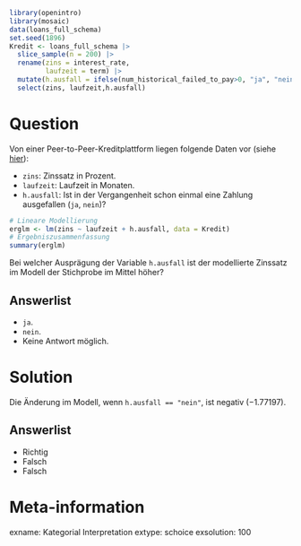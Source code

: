```r
library(openintro)
library(mosaic)
data(loans_full_schema)
set.seed(1896)
Kredit <- loans_full_schema |>
  slice_sample(n = 200) |>
  rename(zins = interest_rate,
         laufzeit = term) |>
  mutate(h.ausfall = ifelse(num_historical_failed_to_pay>0, "ja", "nein")) |>
  select(zins, laufzeit,h.ausfall)

```

Question
========

Von einer Peer-to-Peer-Kreditplattform liegen folgende Daten vor (siehe [hier](https://openintrostat.github.io/openintro/reference/loans_full_schema.html)):

- `zins`: Zinssatz in Prozent.
- `laufzeit`: Laufzeit in Monaten.
- `h.ausfall`: Ist in der Vergangenheit schon einmal eine Zahlung ausgefallen (`ja`, `nein`)?

```r
# Lineare Modellierung
erglm <- lm(zins ~ laufzeit + h.ausfall, data = Kredit)
# Ergebniszusammenfassung
summary(erglm)
```

Bei welcher Ausprägung der Variable `h.ausfall` ist der modellierte Zinssatz im Modell der Stichprobe im Mittel höher?

Answerlist
----------
* `ja`.
* `nein`.
* Keine Antwort möglich.


Solution
========

Die Änderung im Modell, wenn `h.ausfall == "nein"`, ist negativ ($-1.77197$).

Answerlist
----------

* Richtig
* Falsch
* Falsch

Meta-information
================
exname: Kategorial Interpretation
extype: schoice
exsolution: 100
